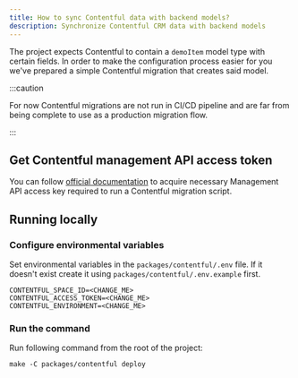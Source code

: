 ```yaml
---
title: How to sync Contentful data with backend models?
description: Synchronize Contentful CRM data with backend models
---
```


The project expects Contentful to contain a `demoItem` model type with certain fields.
In order to make the configuration process easier for you we've prepared a simple
Contentful migration that creates said model.

:::caution

For now Contentful migrations are not run in CI/CD pipeline and are far from being complete to use as a production
migration flow.

:::

## Get Contentful management API access token

You can follow [official documentation](https://www.contentful.com/developers/docs/references/authentication/#getting-a-personal-access-token) to
acquire necessary Management API access key required to run a Contentful migration script.

## Running locally

### Configure environmental variables

Set environmental variables in the `packages/contentful/.env` file.
If it doesn't exist create it using `packages/contentful/.env.example` first.

```
CONTENTFUL_SPACE_ID=<CHANGE_ME>
CONTENTFUL_ACCESS_TOKEN=<CHANGE_ME>
CONTENTFUL_ENVIRONMENT=<CHANGE_ME>
```

### Run the command

Run following command from the root of the project:

```shell
make -C packages/contentful deploy
```
